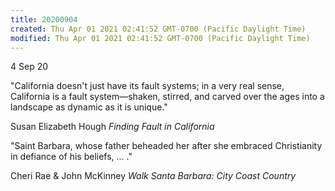 ```yaml
---
title: 20200904
created: Thu Apr 01 2021 02:41:52 GMT-0700 (Pacific Daylight Time)
modified: Thu Apr 01 2021 02:41:52 GMT-0700 (Pacific Daylight Time)
---
```

4 Sep 20

"California doesn't just have its fault systems; in a very real sense, California is a fault system—shaken, stirred, and carved over the ages into a landscape as dynamic as it is unique."

Susan Elizabeth Hough
*Finding Fault in California*

"Saint Barbara, whose father beheaded her after she embraced Christianity in defiance of his beliefs, ... ."

Cheri Rae & John McKinney
*Walk Santa Barbara: City Coast Country*